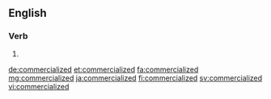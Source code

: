 ==English==

===Verb===
{{head|en|verb form}}

# {{en-past of|commercialize}}

[[de:commercialized]]
[[et:commercialized]]
[[fa:commercialized]]
[[mg:commercialized]]
[[ja:commercialized]]
[[fi:commercialized]]
[[sv:commercialized]]
[[vi:commercialized]]